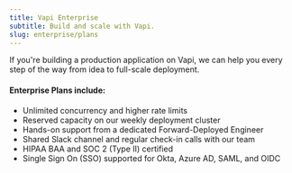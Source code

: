 ```yaml
---
title: Vapi Enterprise
subtitle: Build and scale with Vapi.
slug: enterprise/plans
---
```



If you're building a production application on Vapi, we can help you every step of the way from idea to full-scale deployment.

#### Enterprise Plans include:

- Unlimited concurrency and higher rate limits
- Reserved capacity on our weekly deployment cluster
- Hands-on support from a dedicated Forward-Deployed Engineer
- Shared Slack channel and regular check-in calls with our team
- HIPAA BAA and SOC 2 (Type II) certified
- Single Sign On (SSO) supported for Okta, Azure AD, SAML, and OIDC